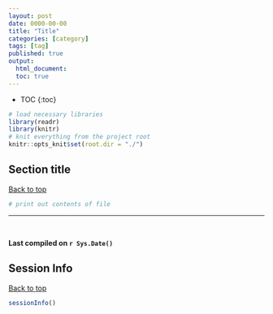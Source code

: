 ```yaml
---
layout: post
date: 0000-00-00
title: "Title"
categories: [category]
tags: [tag]
published: true
output:
  html_document:
  toc: true
---
```


* TOC
{:toc}

```r
# load necessary libraries
library(readr)
library(knitr)
# knit everything from the project root
knitr::opts_knit$set(root.dir = "./")
```

## Section title

<a href="#top">Back to top</a>

```r
# print out contents of file
```

-----------

<br>

**Last compiled on `r Sys.Date()`**

## Session Info

<a href="#top">Back to top</a>

```r
sessionInfo()
```

